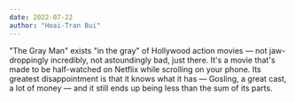 ```yaml
---
date: 2022-07-22
author: "Hoai-Tran Bui"
---
```


"The Gray Man" exists "in the gray" of Hollywood action movies — not jaw-droppingly incredibly, not astoundingly bad, just there. It's a movie that's made to be half-watched on Netflix while scrolling on your phone. Its greatest disappointment is that it knows what it has — Gosling, a great cast, a lot of money — and it still ends up being less than the sum of its parts.
